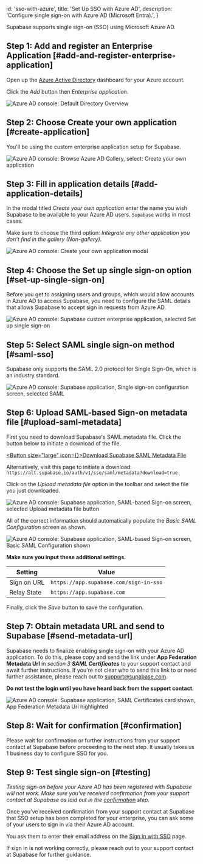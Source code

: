 
  id: 'sso-with-azure',
  title: 'Set Up SSO with Azure AD',
  description: 'Configure single sign-on with Azure AD (Microsoft Entra).',
}

Supabase supports single sign-on (SSO) using Microsoft Azure AD.


## Step 1: Add and register an Enterprise Application [#add-and-register-enterprise-application]

Open up the [Azure Active
Directory](https://portal.azure.com/#view/Microsoft_AAD_IAM/ActiveDirectoryMenuBlade/~/Overview)
dashboard for your Azure account.

Click the *Add* button then *Enterprise application*.

![Azure AD console: Default Directory Overview](/docs/img/sso-azure-step-01.png)

## Step 2: Choose Create your own application [#create-application]

You'll be using the custom enterprise application setup for Supabase.

![Azure AD console: Browse Azure AD Gallery, select: Create your own
application](/docs/img/sso-azure-step-02.png)

## Step 3: Fill in application details [#add-application-details] 

In the modal titled *Create your own application* enter the name you wish
Supabase to be available to your Azure AD users. `Supabase` works in most
cases.

Make sure to choose the third option: *Integrate any other application you
don't find in the gallery (Non-gallery)*.

![Azure AD console: Create your own application modal](/docs/img/sso-azure-step-03.png)

## Step 4: Choose the Set up single sign-on option [#set-up-single-sign-on]

Before you get to assigning users and groups, which would allow accounts in
Azure AD to access Supabase, you need to configure the SAML details that allows
Supabase to accept sign in requests from Azure AD.

![Azure AD console: Supabase custom enterprise application, selected Set up
single sign-on](/docs/img/sso-azure-step-04.png)

## Step 5: Select SAML single sign-on method [#saml-sso]

Supabase only supports the SAML 2.0 protocol for Single Sign-On, which is an
industry standard.

![Azure AD console: Supabase application, Single sign-on configuration screen,
selected SAML](/docs/img/sso-azure-step-05.png)

## Step 6: Upload SAML-based Sign-on metadata file [#upload-saml-metadata]

First you need to download Supabase's SAML metadata file. Click the button
below to initiate a download of the file.

<a href="https://alt.supabase.io/auth/v1/sso/saml/metadata?download=true"><Button size="large" icon={<IconArrowDown />}>Download Supabase SAML Metadata File</Button></a>

Alternatively, visit this page to initiate a download: `https://alt.supabase.io/auth/v1/sso/saml/metadata?download=true`

Click on the *Upload metadata file* option in the toolbar and select the file
you just downloaded.

![Azure AD console: Supabase application, SAML-based Sign-on screen,
selected Upload metadata file button](/docs/img/sso-azure-step-06-1.png)

All of the correct information should automatically populate the *Basic SAML
Configuration* screen as shown.

![Azure AD console: Supabase application, SAML-based Sign-on screen,
Basic SAML Configuration shown](/docs/img/sso-azure-step-06-2.png)

**Make sure you input these additional settings.**

| Setting | Value |
| ------- | ----- |
| Sign on URL | `https://app.supabase.com/sign-in-sso` |
| Relay State | `https://app.supabase.com` |

Finally, click the *Save* button to save the configuration.

## Step 7: Obtain metadata URL and send to Supabase [#send-metadata-url]

Supabase needs to finalize enabling single sign-on with your Azure AD
application. To do this, please copy and send the link under **App Federation
Metadata Url** in *section 3 **SAML Certificates*** to your support
contact and await further instructions. If you're not clear who to send this
link to or need further assistance, please reach out to
[support@supabase.com](mailto:support@supabase.com).

**Do not test the login until you have heard back from the support contact.**

![Azure AD console: Supabase application, SAML Certificates card
shown, App Federation Metadata Url highlighted](/docs/img/sso-azure-step-07.png)

## Step 8: Wait for confirmation [#confirmation]

Please wait for confirmation or further instructions from your support contact
at Supabase before proceeding to the next step. It usually takes us 1 business
day to configure SSO for you.

## Step 9: Test single sign-on [#testing]

*Testing sign-on before your Azure AD has been registered with Supabase will
not work. Make sure you've received confirmation from your support contact at
Supabase as laid out in the [confirmation](#confirmation) step.*

Once you’ve received confirmation from your support contact at Supabase that
SSO setup has been completed for your enterprise, you can ask some of your
users to sign in via their Azure AD account.

You ask them to enter their email address on the [Sign in with
SSO](https://app.supabase.com/sign-in-sso) page.

If sign in is not working correctly, please reach out to your support contact
at Supabase for further guidance.


